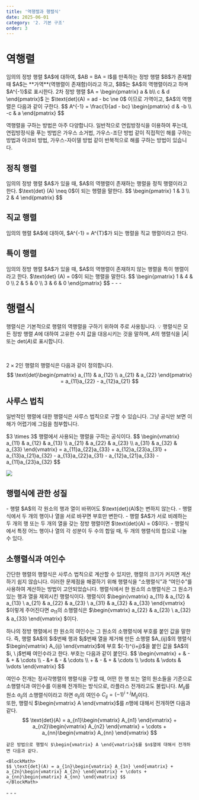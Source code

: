 ```yaml
---
title: '역행렬과 행렬식'
date: 2025-06-01
category: '2. 기본 구조'
order: 3
---
```


# 역행렬
<Callout title="역행렬 (정의)">
  임의의 정방 행렬 $A$에 대하여, $AB = BA = I$를 만족하는 정방 행렬 $B$가 존재할 때 $A$는 **가역**(역행렬이 존재함)이라고 하고, $B$는 $A$의 역행렬이라고 하며 $A^{-1}$로 표시한다.
</Callout>

<Callout type="tip" title="2차 정방 행렬의 역행렬 (정리)">
  2차 정방 행렬 $A = \begin{pmatrix} a & b\\ c & d  \end{pmatrix}$ 는  $\text{det}(A) = ad - bc \ne 0$ 이므로 가역이고, $A$의 역행렬은 다음과 같이 구한다.
  <BlockMath>
    $$ A^{-1} = \frac{1}{ad - bc} \begin{pmatrix} d & -b \\ -c & a \end{pmatrix} $$
    </BlockMath>
</Callout>

역행렬을 구하는 방법은 아주 다양합니다. 일반적으로 연립방정식을 이용하여 푸는데, 연립방정식을 푸는 방법은 가우스 소거법, 가우스-조단 방법 같이 직접적인 해를 구하는 방법과 야코비 방법, 가우스-자이델 방법 같이 반복적으로 해를 구하는 방법이 있습니다. 

## 정칙 행렬
<Callout title="정칙 행렬 (정의)">
  임의의 정방 행렬 $A$가 있을 때, $A$의 역행렬이 존재하는 행렬을 정칙 행렬이라고 한다. $\text{det} (A) \neq 0$이 되는 행렬을 말한다.
  <BlockMath>
    $$ \begin{pmatrix} 1 & 3 \\ 2 & 4 \end{pmatrix} $$
    </BlockMath>
</Callout>

## 직교 행렬
<Callout title="직교 행렬 (정의)">
  임의의 행렬 $A$에 대하여, $A^{-1} = A^{T}$가 되는 행렬을 직교 행렬이라고 한다.
</Callout>

## 특이 행렬
<Callout title="특이 행렬 (정의)">
  임의의 정방 행렬 $A$가 있을 때, $A$의 역행렬이 존재하지 않는 행렬을 특이 행렬이라고 한다. $\text{det} (A) = 0$이 되는 행렬을 말한다.
  <BlockMath>
    $$ \begin{pmatrix} 1 & 4 & 0 \\ 2 & 5 & 0 \\ 3 & 6 & 0 \end{pmatrix} $$
    </BlockMath>
</Callout>
- - -

# 행렬식
행렬식은 기본적으로 행렬의 역행렬을 구하기 위하여 주로 사용됩니다.
<Callout title="행렬식">
💡 행렬식은 모든 정방 행렬 $A$에 대하여 고유한 수치 값을 대응시키는 것을 말하며, $A$의 행렬식을 $\lvert A \rvert$ 또는 $\text{det}(A)$로 표시합니다.

  <br />

  $2\times 2$인 행렬의 행렬식은 다음과 같이 정의합니다.
  <BlockMath>
    $$ \text{det}\begin{pmatrix} a_{11} & a_{12} \\ a_{21} & a_{22} \end{pmatrix} = a_{11}a_{22} - a_{12}a_{21} $$
    </BlockMath>
</Callout>

## 사루스 법칙
일반적인 행렬에 대한 행렬식은 사루스 법칙으로 구할 수 있습니다. 그냥 공식만 보면 이해가 어렵기에 그림을 첨부합니다.

<Callout type="tip" title="사루스 법칙 (정리)">
$3 \times 3$ 행렬에서 사용되는 행렬을 구하는 공식이다.
  <BlockMath>
    $$ \begin{vmatrix} a_{11} & a_{12} & a_{13} \\ a_{21} & a_{22} & a_{23} \\ a_{31} & a_{32} & a_{33} \end{vmatrix} = a_{11}a_{22}a_{33} + a_{12}a_{23}a_{31} + a_{13}a_{21}a_{32} - a_{13}a_{22}a_{31} - a_{12}a_{21}a_{33} - a_{11}a_{23}a_{32} $$
    </BlockMath>
</Callout>

<img src="/images/discrete-mathematics/Ch_02/Sarrus.png" /> <br/>

## 행렬식에 관한 성질
<Callout type="tip" title="행렬식에 관한 성질 (정리)">
- 행렬 $A$의 각 원소의 행과 열이 바뀌어도 $\text{det}(A)$는 변하지 않는다.
- 행렬식에서 두 개의 행이나 열을 서로 바꾸면 부호만 변한다.
- 행렬 $A$가 서로 비례하는 두 개의 행 또는 두 개의 열을 갖는 정방 행렬이면 $\text{det}(A) = 0$이다.
- 행렬식에서 특정 어느 행이나 열의 각 성분이 두 수의 합일 때, 두 개의 행렬식의 합으로 나눌 수 있다.
</Callout>

## 소행렬식과 여인수
간단한 행렬의 행렬식은 사루스 법칙으로 계산할 수 있지만, 행렬의 크기가 커지면 계산하기 쉽지 않습니다. 이러한 문제점을 해결하기 위해 행렬식을 “소행렬식”과 “여인수”를 사용하여 계산하는 방법이 고안되었습니다.
<Callout title="소행렬식 (정의)">
  행렬식에서 한 원소의 소행렬식은 그 원소가 있는 행과 열을 제외시킨 행렬식이다. 
행렬식이 $\begin{vmatrix} a_{11} & a_{12} & a_{13} \\ a_{21} & a_{22} & a_{23} \\ a_{31} & a_{32} & a_{33}
\end{vmatrix} $이렇게 주어진다면 $a_{11}$의 소행렬식은 $\begin{vmatrix}  a_{22} & a_{23} \\  a_{32} & a_{33}
\end{vmatrix} $이다.
</Callout>

<Callout title="여인수">
  하나의 정방 행렬에서 한 원소의 여인수는 그 원소의 소행렬식에 부호를 붙인 값을 말한다. 즉, 행렬 $A$의 $i$번째 행과 $j$번째 열을 제거해 만든 소행렬 $A_{ij}$의 행렬식 $\begin{vmatrix} A_{ij} \end{vmatrix}$에 부호 $(-1)^{i+j}$을 붙인 값을 $A$의 $i, \ j$번째 여인수라고 한다. 부호는 다음과 같이 붙인다.

  <BlockMath>
    $$ \begin{vmatrix} + & - & + & \cdots \\ - &+ & - &  \cdots  \\ + & - & + & \cdots \\ \vdots  & \vdots  & \vdots \end{vmatrix} $$
    </BlockMath>
</Callout>

여인수 전개는 정사각행렬의 행렬식을 구할 때, 어떤 한 행 또는 열의 원소들을 기준으로 소행렬식과 여인수를 이용해 전개하는 방식으로, 라플라스 전개라고도 불립니다.
<Callout type="tip" title="여인수 전개 (정리)">
$M_{ij}$를 원소 $a_{ij}$의 소행렬식이라고 하면  $a_{ij}$의 여인수 $C_{ij} = (-1)^{i+ j}M_{ij}$이다. <br/>
또한, 행렬식 $\begin{vmatrix} A \end{vmatrix}$를 $n$행에 대해서 전개하면 다음과 같다.
    <BlockMath>
    $$ \text{det}(A) = a_{n1}\begin{vmatrix} A_{n1} \end{vmatrix} + a_{n2}\begin{vmatrix} A_{n2} \end{vmatrix} + \cdots + a_{nn}\begin{vmatrix} A_{nn} \end{vmatrix} $$
    </BlockMath>

    같은 방법으로 행렬식 $\begin{vmatrix} A \end{vmatrix}$를 $n$열에 대해서 전개하면 다음과 같다.

    <BlockMath>
    $$ \text{det}(A) = a_{1n}\begin{vmatrix} A_{1n} \end{vmatrix} + a_{2n}\begin{vmatrix} A_{2n} \end{vmatrix} + \cdots + a_{nn}\begin{vmatrix} A_{nn} \end{vmatrix} $$
    </BlockMath>
</Callout>
- - -